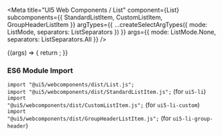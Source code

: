 
<Meta
  title="UI5 Web Components / List"
  component={List}
  subcomponents={{ StandardListItem, CustomListItem, GroupHeaderListItem }}
  argTypes={{
    ...createSelectArgTypes({ mode: ListMode, separators: ListSeparators })
  }}
  args={{
    mode: ListMode.None,
    separators: ListSeparators.All
  }}
/>

<DocsHeader />

<Canvas>
  <Story name="Default">
    {(args) => {
      return <List {...args} />;
    }}
  </Story>
</Canvas>

<ArgsTable story="." />
<h3>ES6 Module Import</h3>

<code>import "@ui5/webcomponents/dist/List.js";</code> <br />
<code>import "@ui5/webcomponents/dist/StandardListItem.js";</code> (for <code>ui5-li</code>) <br />
<code>import "@ui5/webcomponents/dist/CustomListItem.js";</code> (for <code>ui5-li-custom</code>) <br />
<code>import "@ui5/webcomponents/dist/GroupHeaderListItem.js";</code> (for <code>ui5-li-group-header</code>)
